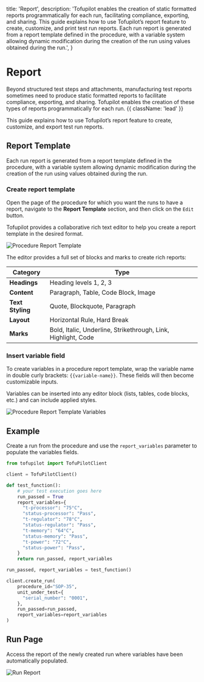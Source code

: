   title: 'Report',
  description:
    'Tofupilot enables the creation of static formatted reports programmatically for each run, facilitating compliance, exporting, and sharing. This guide explains how to use Tofupilot’s report feature to create, customize, and print test run reports. Each run report is generated from a report template defined in the procedure, with a variable system allowing dynamic modification during the creation of the run using values obtained during the run.',
}

# Report

Beyond structured test steps and attachments, manufacturing test reports sometimes need to produce static formatted reports to facilitate compliance, exporting, and sharing. Tofupilot enables the creation of these types of reports programmatically for each run. {{ className: 'lead' }}

This guide explains how to use Tofupilot’s report feature to create, customize, and export test run reports.

## Report Template

Each run report is generated from a report template defined in the procedure, with a variable system allowing dynamic modification during the creation of the run using values obtained during the run.

### Create report template

Open the page of the procedure for which you want the runs to have a report, navigate to the **Report Template** section, and then click on the `Edit` button.

Tofupilot provides a collaborative rich text editor to help you create a report template in the desired format.

<Image src="/procedure-report-template.png" alt="Procedure Report Template" />

The editor provides a full set of blocks and marks to create rich reports:

| Category         | Type                                                          |
| ---------------- | ------------------------------------------------------------- |
| **Headings**     | Heading levels 1, 2, 3                                        |
| **Content**      | Paragraph, Table, Code Block, Image                           |
| **Text Styling** | Quote, Blockquote, Paragraph                                  |
| **Layout**       | Horizontal Rule, Hard Break                                   |
| **Marks**        | Bold, Italic, Underline, Strikethrough, Link, Highlight, Code |

### Insert variable field

To create variables in a procedure report template, wrap the variable name in double curly brackets: `{{variable-name}}`. These fields will then become customizable inputs.

<Note>
  Variables can be inserted into any editor block (lists, tables, code blocks,
  etc.) and can include applied styles.
</Note>

<Image
  src="/procedure-report-template-variable.png"
  alt="Procedure Report Template Variables"
/>

## Example

Create a run from the procedure and use the `report_variables` parameter to populate the variables fields.

```python {{ title: 'create_run_report.py'}}
from tofupilot import TofuPilotClient

client = TofuPilotClient()

def test_function():
    # your test execution goes here
    run_passed = True
    report_variables={
      "t-processor": "75°C",
      "status-processor": "Pass",
      "t-regulator": "78°C",
      "status-regulator": "Pass",
      "t-memory": "64°C",
      "status-memory": "Pass",
      "t-power": "72°C",
      "status-power": "Pass",
    }
    return run_passed, report_variables

run_passed, report_variables = test_function()

client.create_run(
    procedure_id="SOP-35",
    unit_under_test={
      "serial_number": "0001",
    },
    run_passed=run_passed,
    report_variables=report_variables
)
```

## Run Page

Access the report of the newly created run where variables have been automatically populated.

<Image src="/run-report.png" alt="Run Report" />
